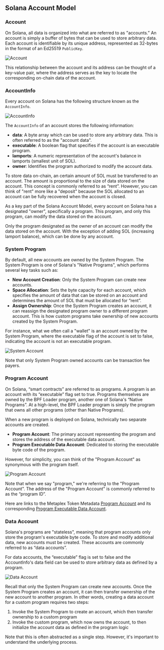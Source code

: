 
## Solana Account Model

### Account 

On Solana, all data is organized into what are referred to as "accounts.”
An account is simply a buffer of bytes that can be used to store arbitrary data.
Each account is identifiable by its unique address, represented as 32-bytes in the format of an Ed25519 `PublicKey`.

![Account](/solana/account-model/account.png)

This relationship between the account and its address can be thought of a key-value pair, 
where the address serves as the key to locate the corresponding on-chain data of the account.

### AccountInfo

Every account on Solana has the following structure known as the `AccountInfo`.

![AccountInfo](/solana/account-model/accountinfo.png)

The `AccountInfo` of an account stores the following information:

- **data**: A byte array which can be used to store any arbitrary data. This is often referred to as the "account data".
- **executable**: A boolean flag that specifies if the account is an executable program.
- **lamports**: A numeric representation of the account's balance in lamports (smallest unit of SOL).
- **owner**: Identifies the program authorized to modify the account data.

To store data on-chain, an certain amount of SOL must be transferred to an account. 
The amount is proportional to the size of data stored on the account.
This concept is commonly referred to as “rent”.
However, you can think of "rent" more like a "deposit" because the SOL allocated to an account can be fully recovered when the account is closed.

As a key part of the Solana Account Model, every account on Solana has a designated "owner", specifically a program.
This program, and only this program, can modify the data stored on the account.

<Callout>
  Only the program designated as the owner of an account can modify the data stored on the account.
  With the exception of adding SOL (increasing lamport balance), which can be done by any account.
</Callout>

### System Program

By default, all new accounts are owned by the System Program.
The System Program is one of Solana's "Native Programs", which performs several key tasks such as:

- **New Account Creation**: Only the System Program can create new accounts.
- **Space Allocation**: Sets the byte capacity for each account, which specifies the amount of data that can be stored on an account and determines the amount of SOL that must be allocated for “rent”.
- **Assign Ownership**: Once the System Program creates an account, it can reassign the designated program owner to a different program account.
    This is how custom programs take ownership of new accounts created by the System Program.

For instance, what we often call a "wallet" is an account owned by the System Program, where the executable flag of the account is set to false, indicating the account is not an executable program.

![System Account](/solana/account-model/system-account.png)

<Callout>
  Note that only System Program owned accounts can be transaction fee payers.
</Callout>

### Program Account

On Solana, “smart contracts” are referred to as programs. A program is an account with its “executable” flag set to true.
Programs themselves are owned by the BPF Loader program, another one of Solana's “Native Programs”. 
At a high-level, the BPF Loader program is simply the program that owns all other programs (other than Native Programs).

When a new program is deployed on Solana, technically two separate accounts are created.

- **Program Account**: The primary account representing the program and stores the address of the executable data account.
- **Program Executable Data Account**: Dedicated to storing the executable byte code of the program.

However, for simplicity, you can think of the "Program Account" as synonymous with the program itself.

![Program Account](/solana/account-model/program-account.png)

Note that when we say "program," we're referring to the "Program Account". 
The address of the "Program Account" is commonly referred to as the “program ID”.

Here are links to the Metaplex Token Metadata 
[Program Account](https://explorer.solana.com/address/metaqbxxUerdq28cj1RbAWkYQm3ybzjb6a8bt518x1s) and its corresponding 
[Program Executable Data Account](https://explorer.solana.com/address/PwDiXFxQsGra4sFFTT8r1QWRMd4vfumiWC1jfWNfdYT).

### Data Account

Solana's programs are "stateless", meaning that program accounts only store the program's executable byte code.
To store and modify additional data, new accounts must be created.
These accounts are commonly referred to as “data accounts”.

For data accounts, the “executable” flag is set to false and the AccountInfo's data field can be used to store arbitrary data as defined by a program.

![Data Account](/solana/account-model/data-account.png)

Recall that only the System Program can create new accounts.
Once the System Program creates an account, it can then transfer ownership of the new account to another program.
In other words, creating a data account for a custom program requires two steps:

1. Invoke the System Program to create an account, which then transfer ownership to a custom program
2. Invoke the custom program, which now owns the account, to then initialize the account data as defined in the program logic

Note that this is often abstracted as a single step. However, it's important to understand the underlying process.